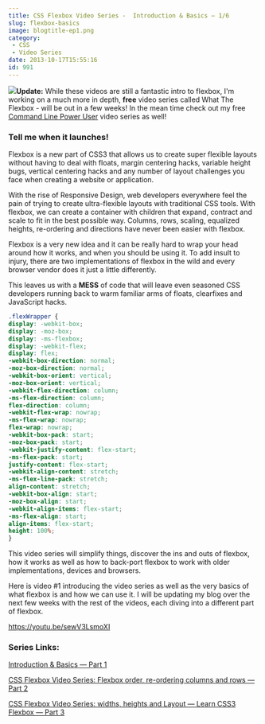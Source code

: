 ```yaml
---
title: CSS Flexbox Video Series -  Introduction & Basics — 1/6
slug: flexbox-basics
image: blogtitle-ep1.png
category:
 - CSS
 - Video Series
date: 2013-10-17T15:55:16
id: 991
---
```


![](ss-2015-06-24-at-2.03.04-PM-300x201.png)**Update:** While these videos are still a fantastic intro to flexbox, I'm working on a much more in depth, **free** video series called What The Flexbox - will be out in a few weeks! In the mean time check out my free [Command Line Power User](http://CommandLinePowerUser.com) video series as well!

### Tell me when it launches!

 

Flexbox is a new part of CSS3 that allows us to create super flexible layouts without having to deal with floats, margin centering hacks, variable height bugs, vertical centering hacks and any number of layout challenges you face when creating a website or application.

With the rise of Responsive Design, web developers everywhere feel the pain of trying to create ultra-flexible layouts with traditional CSS tools. With flexbox, we can create a container with children that expand, contract and scale to fit in the best possible way. Columns, rows, scaling, equalized heights, re-ordering and directions have never been easier with flexbox.

Flexbox is a very new idea and it can be really hard to wrap your head around how it works, and when you should be using it. To add insult to injury, there are two implementations of flexbox in the wild and every browser vendor does it just a little differently.

This leaves us with a **MESS** of code that will leave even seasoned CSS developers running back to warm familiar arms of floats, clearfixes and JavaScript hacks.

```css
.flexWrapper {
display: -webkit-box;
display: -moz-box;
display: -ms-flexbox;
display: -webkit-flex;
display: flex;
-webkit-box-direction: normal;
-moz-box-direction: normal;
-webkit-box-orient: vertical;
-moz-box-orient: vertical;
-webkit-flex-direction: column;
-ms-flex-direction: column;
flex-direction: column;
-webkit-flex-wrap: nowrap;
-ms-flex-wrap: nowrap;
flex-wrap: nowrap;
-webkit-box-pack: start;
-moz-box-pack: start;
-webkit-justify-content: flex-start;
-ms-flex-pack: start;
justify-content: flex-start;
-webkit-align-content: stretch;
-ms-flex-line-pack: stretch;
align-content: stretch;
-webkit-box-align: start;
-moz-box-align: start;
-webkit-align-items: flex-start;
-ms-flex-align: start;
align-items: flex-start;
height: 100%;
}
```

This video series will simplify things, discover the ins and outs of flexbox, how it works as well as how to back-port flexbox to work with older implementations, devices and browsers.

Here is video #1 introducing the video series as well as the very basics of what flexbox is and how we can use it. I will be updating my blog over the next few weeks with the rest of the videos, each diving into a different part of flexbox.

https://youtu.be/sewV3LsmoXI

### Series Links:

[Introduction & Basics — Part 1](http://wesbos.com/flexbox-basics/)

[CSS Flexbox Video Series: Flexbox order, re-ordering columns and rows — Part 2](http://wesbos.com/css-flexbox-order-reordering-columns/)

[CSS Flexbox Video Series: widths, heights and Layout — Learn CSS3 Flexbox — Part 3](http://wesbos.com/flexbox-widths-heights-and-layout-css/)